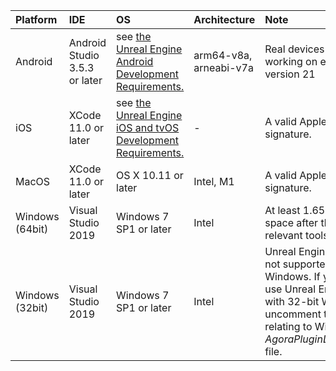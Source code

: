 <PlatformWrapper platform="unreal, blueprint">

| Platform | IDE  | OS | Architecture|Note|
|:----|:----|:----|:----|:----|
|  Android|  Android Studio 3.5.3 or later| see [the Unreal Engine Android Development Requirements.](https://docs.unrealengine.com/4.27/en-US/SharingAndReleasing/Mobile/Android/AndroidSDKRequirements/)|arm64-v8a, arneabi-v7a|Real devices only (not working on emulators)  NDK version 21
|iOS|XCode 11.0 or later|see [the Unreal Engine iOS and tvOS Development Requirements.](https://docs.unrealengine.com/4.27/en-US/SharingAndReleasing/Mobile/iOS/DeviceCompatibility/)| - |A valid Apple developer signature.
|MacOS|XCode 11.0 or later|OS X 10.11 or later|Intel, M1|A valid Apple developer signature.
|Windows (64bit)|Visual Studio 2019|Windows 7 SP1 or later|Intel|At least 1.65 GB of disk space after the IDE and relevant tools are installed.
|Windows (32bit)|Visual Studio 2019|Windows 7 SP1 or later|Intel|Unreal Engine 5 (UE5) is not supported on 32-bit Windows. If you want to use Unreal Engine 4 (UE4) with 32-bit Windows, uncomment the code relating to Win32 in the *AgoraPluginLibrary.Build.cs* file.

</PlatformWrapper>